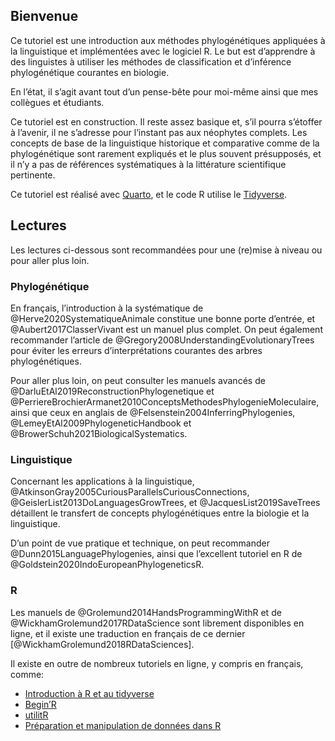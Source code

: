 ## Bienvenue {.unnumbered}

Ce tutoriel est une introduction aux méthodes phylogénétiques appliquées à la linguistique et implémentées avec le logiciel R. Le but est d'apprendre à des linguistes à utiliser les méthodes de classification et d'inférence phylogénétique courantes en biologie.

En l'état, il s'agit avant tout d'un pense-bête pour moi-même ainsi que mes collègues et étudiants.
    
:::{.callout-warning}
Ce tutoriel est en construction. Il reste assez basique et, s'il pourra s'étoffer à l'avenir, il ne s'adresse pour l'instant pas aux néophytes complets. Les concepts de base de la linguistique historique et comparative comme de la phylogénétique sont rarement expliqués et le plus souvent présupposés, et il n'y a pas de références systématiques à la littérature scientifique pertinente.
:::

:::{.callout-note}
Ce tutoriel est réalisé avec [Quarto](https://quarto.org/), et le code R utilise le [Tidyverse](https://www.tidyverse.org/).
:::

## Lectures

Les lectures ci-dessous sont recommandées pour une (re)mise à niveau ou pour aller plus loin.

### Phylogénétique

En français, l'introduction à la systématique de @Herve2020SystematiqueAnimale constitue une bonne porte d'entrée, et @Aubert2017ClasserVivant est un manuel plus complet. On peut également recommander l'article de @Gregory2008UnderstandingEvolutionaryTrees pour éviter les erreurs d'interprétations courantes des arbres phylogénétiques.

Pour aller plus loin, on peut consulter les manuels avancés de @DarluEtAl2019ReconstructionPhylogenetique et @PerriereBrochierArmanet2010ConceptsMethodesPhylogenieMoleculaire, ainsi que ceux en anglais de @Felsenstein2004InferringPhylogenies, @LemeyEtAl2009PhylogeneticHandbook et @BrowerSchuh2021BiologicalSystematics.

### Linguistique

Concernant les applications à la linguistique, @AtkinsonGray2005CuriousParallelsCuriousConnections, @GeislerList2013DoLanguagesGrowTrees, et @JacquesList2019SaveTrees détaillent le transfert de concepts phylogénétiques entre la biologie et la linguistique.

D'un point de vue pratique et technique, on peut recommander @Dunn2015LanguagePhylogenies, ainsi que l'excellent tutoriel en R de @Goldstein2020IndoEuropeanPhylogeneticsR.

### R
Les manuels de @Grolemund2014HandsProgrammingWithR et de @WickhamGrolemund2017RDataScience sont librement disponibles en ligne, et il existe une traduction en français de ce dernier [@WickhamGrolemund2018RDataSciences].

Il existe en outre de nombreux tutoriels en ligne, y compris en français, comme:

  * [Introduction à R et au tidyverse](https://juba.github.io/tidyverse/)
  * [Begin'R](http://beginr.u-bordeaux.fr/)
  * [utilitR](https://www.book.utilitr.org/)
  * [Préparation et manipulation de données dans R](https://hackmd.io/zoXTvwg8SqiFZ-pw9-98AA)
